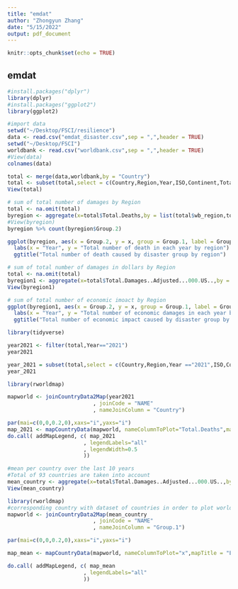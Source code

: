 ```yaml
---
title: "emdat"
author: "Zhongyun Zhang"
date: "5/15/2022"
output: pdf_document
---
```


```r
knitr::opts_chunk$set(echo = TRUE)
```

## emdat

```r
#install.packages("dplyr")
library(dplyr)
#install.packages("ggplot2")
library(ggplot2)
```

```r
#import data
setwd("~/Desktop/FSCI/resilience")
data <- read.csv("emdat_disaster.csv",sep = ",",header = TRUE)
setwd("~/Desktop/FSCI")
worldbank <- read.csv("worldbank.csv",sep = ",",header = TRUE)
#View(data)
colnames(data)
```


```r
total <- merge(data,worldbank,by = "Country")
total <- subset(total,select = c(Country,Region,Year,ISO,Continent,Total.Deaths,Total.Damages..Adjusted...000.US..,wb_region))
View(total)

```

```r
# sum of total number of damages by Region
total <- na.omit(total)
byregion <- aggregate(x=total$Total.Deaths,by = list(total$wb_region,total$Year), FUN = sum)
#View(byregion)
byregion %>% count(byregion$Group.2)
```

```r
ggplot(byregion, aes(x = Group.2, y = x, group = Group.1, label = Group.1, color=Group.1)) + geom_line() + theme_light()+ expand_limits(x = c(2012,2022)) +
  labs(x = "Year", y = "Total number of death in each year by region")  +
  ggtitle("Total number of death caused by disaster group by region") 
```






```r
# sum of total number of damages in dollars by Region
total <- na.omit(total)
byregion1 <- aggregate(x=total$Total.Damages..Adjusted...000.US..,by = list(total$wb_region,total$Year), FUN = sum)
View(byregion1)
```

```r
# sum of total number of economic imoact by Region
ggplot(byregion1, aes(x = Group.2, y = x, group = Group.1, label = Group.1, color=Group.1)) + geom_line() + theme_light()+ expand_limits(x = c(2012,2022), y = c(-1000,80000000)) +
  labs(x = "Year", y = "Total number of economic damages in each year by continent")  +
  ggtitle("Total number of economic impact caused by disaster group by continent in $") 
```




```r
library(tidyverse)
```

```r
year2021 <- filter(total,Year=="2021")
year2021
```


```r
year_2021 = subset(total,select = c(Country,Region,Year =="2021",ISO,Continent,Total.Deaths,Total.Damages..Adjusted...000.US..))
year_2021
```



```r
library(rworldmap)
```

```r
mapworld <- joinCountryData2Map(year2021
                           , joinCode = "NAME"
                           , nameJoinColumn = "Country")
```

```r
par(mai=c(0,0,0.2,0),xaxs="i",yaxs="i")
map_2021 <- mapCountryData(mapworld, nameColumnToPlot="Total.Deaths",mapTitle = "EM-DAT human impact in 2021", colourPalette = c("#f7fcf0","#e0f3db","#ccebc5","#a8ddb5","#7bccc4","#4eb3d3","#2b8cbe","#0868ac","#084081"),oceanCol = "gray",missingCountryCol = 'white',addLegend = FALSE)
do.call( addMapLegend, c( map_2021
                        , legendLabels="all"
                        , legendWidth=0.5
                        ))

```


```r
#mean per country over the last 10 years
#Total of 93 countries are taken into account
mean_country <- aggregate(x=total$Total.Damages..Adjusted...000.US..,by = list(total$Country), FUN = mean)
View(mean_country)
```

```r
library(rworldmap)
#corresponding country with dataset of countries in order to plot world map
mapworld <- joinCountryData2Map(mean_country
                           , joinCode = "NAME"
                           , nameJoinColumn = "Group.1")
```

```r

par(mai=c(0,0,0.2,0),xaxs="i",yaxs="i")

map_mean <- mapCountryData(mapworld, nameColumnToPlot="x",mapTitle = "EMDAT Economic impactmean per country over the last 10 years", colourPalette = c("#f7fcf0","#e0f3db","#ccebc5","#a8ddb5","#7bccc4","#4eb3d3","#2b8cbe","#0868ac","#084081"),oceanCol = "gray",missingCountryCol = 'white',addLegend = FALSE)

do.call( addMapLegend, c( map_mean
                        , legendLabels="all"
                        ))

```






